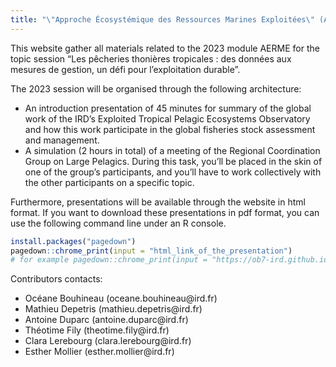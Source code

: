 ```yaml
---
title: "\"Approche Écosystémique des Ressources Marines Exploitées\" (AERME)"
---
```


This website gather all materials related to the 2023 module AERME for the topic session "Les pêcheries thonières tropicales : des données aux mesures de gestion, un défi pour l'exploitation durable".

The 2023 session will be organised through the following architecture:

-   An introduction presentation of 45 minutes for summary of the global work of the IRD's Exploited Tropical Pelagic Ecosystems Observatory and how this work participate in the global fisheries stock assessment and management.
-   A simulation (2 hours in total) of a meeting of the Regional Coordination Group on Large Pelagics. During this task, you'll be placed in the skin of one of the group's participants, and you'll have to work collectively with the other participants on a specific topic.

Furthermore, presentations will be available through the website in html format. If you want to download these presentations in pdf format, you can use the following command line under an R console.

```r
install.packages("pagedown")
pagedown::chrome_print(input = "html_link_of_the_presentation")
# for example pagedown::chrome_print(input = "https://ob7-ird.github.io/training_aerme/materials/global_presentation.html")
```

Contributors contacts:

-   Océane Bouhineau (oceane.bouhineau\@ird.fr)
-   Mathieu Depetris (mathieu.depetris\@ird.fr)
-   Antoine Duparc (antoine.duparc\@ird.fr)
-   Théotime Fily (theotime.fily\@ird.fr)
-   Clara Lerebourg (clara.lerebourg\@ird.fr)
-   Esther Mollier (esther.mollier\@ird.fr)
